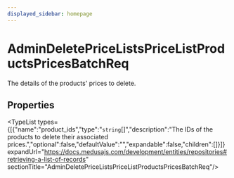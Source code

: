 ```yaml
---
displayed_sidebar: homepage
---
```



# AdminDeletePriceListsPriceListProductsPricesBatchReq

The details of the products' prices to delete.

## Properties

<TypeList types={[{"name":"product_ids","type":"`string`[]","description":"The IDs of the products to delete their associated prices.","optional":false,"defaultValue":"","expandable":false,"children":[]}]} expandUrl="https://docs.medusajs.com/development/entities/repositories#retrieving-a-list-of-records" sectionTitle="AdminDeletePriceListsPriceListProductsPricesBatchReq"/>
